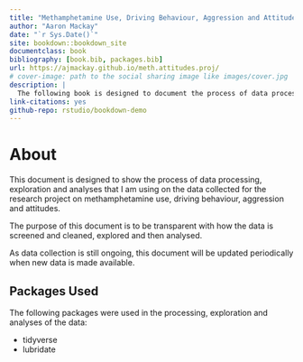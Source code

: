 ```yaml
--- 
title: "Methamphetamine Use, Driving Behaviour, Aggression and Attitudes"
author: "Aaron Mackay"
date: "`r Sys.Date()`"
site: bookdown::bookdown_site
documentclass: book
bibliography: [book.bib, packages.bib]
url: https://ajmackay.github.io/meth.attitudes.proj/
# cover-image: path to the social sharing image like images/cover.jpg
description: |
  The following book is designed to document the process of data processing, exploration and analyses for the Methamphetamine, driving behaviour, aggression and attitudes study.  
link-citations: yes
github-repo: rstudio/bookdown-demo
---
```


# About {-}
This document is designed to show the process of data processing, exploration and analyses that I am using on the data collected for the research project on methamphetamine use, driving behaviour, aggression and attitudes.  

The purpose of this document is to be transparent with how the data is screened and cleaned, explored and then analysed.  

As data collection is still ongoing, this document will be updated periodically when new data is made available.  

## Packages Used {-}
The following packages were used in the processing, exploration and analyses of the data:

- tidyverse
- lubridate


